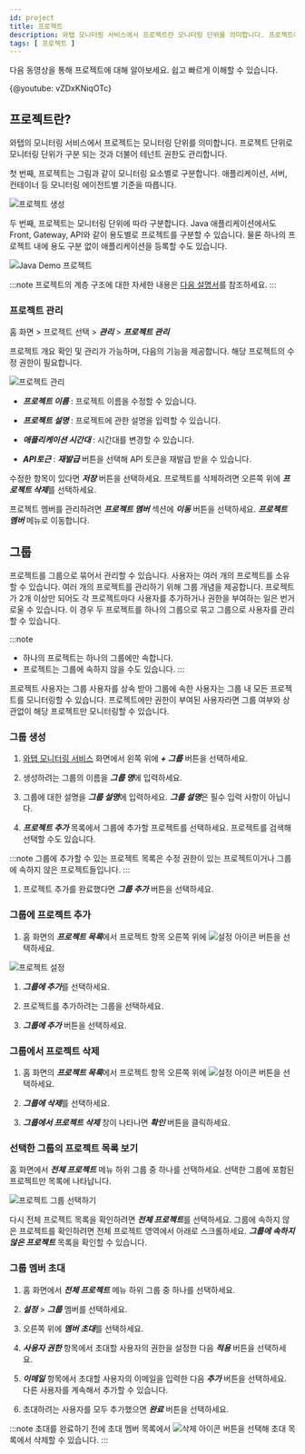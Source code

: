 ```yaml
---
id: project
title: 프로젝트
description: 와탭 모니터링 서비스에서 프로젝트란 모니터링 단위를 의미합니다. 프로젝트에 대해 알아보세요.
tags: [ 프로젝트 ]
---
```


다음 동영상을 통해 프로젝트에 대해 알아보세요. 쉽고 빠르게 이해할 수 있습니다.

{@youtube: vZDxKNiqOTc}

## 프로젝트란?

와탭의 모니터링 서비스에서 프로젝트는 모니터링 단위를 의미합니다. 프로젝트 단위로 모니터링 단위가 구분 되는 것과 더불어 테넌트 권한도 관리합니다.

첫 번째, 프로젝트는 그림과 같이 모니터링 요소별로 구분합니다. 애플리케이션, 서버, 컨테이너 등 모니터링 에이전트별 기준을 따릅니다.

![프로젝트 생성](/img/project-01.png)

두 번째, 프로젝트는 모니터링 단위에 따라 구분합니다. Java 애플리케이션에서도 Front, Gateway, API와 같이 용도별로 프로젝트를 구분할 수 있습니다. 물론 하나의 프로젝트 내에 용도 구분 없이 애플리케이션을 등록할 수도 있습니다.

![Java Demo 프로젝트](https://img.whatap.io/media/user_guide_ui/group_guide/demo_prj.png)

<!-- 
각 프로젝트별 카드 뷰에서 톱니바퀴 버튼을 클릭해 프로젝트를 관리할 수 있습니다. 프로젝트 관리에 관한 자세한 내용은 [다음 설명서]를 참고하세요.

![프로젝트 관리](https://img.whatap.io/media/images/dd.png)
-->

:::note
프로젝트의 계층 구조에 대한 자세한 내용은 [다음 설명서](project/project-structure)를 참조하세요.
:::

### 프로젝트 관리

홈 화면 > 프로젝트 선택 > ***관리*** > ***프로젝트 관리***

프로젝트 개요 확인 및 관리가 가능하며, 다음의 기능을 제공합니다. 해당 프로젝트의 수정 권한이 필요합니다.

![프로젝트 관리](/img/project-manage.png)

* ***프로젝트 이름*** : 프로젝트 이름을 수정할 수 있습니다.

* ***프로젝트 설명*** : 프로젝트에 관한 설명을 입력할 수 있습니다.

* ***애플리케이션 시간대*** : 시간대를 변경할 수 있습니다.

* ***API토근*** : ***재발급*** 버튼을 선택해 API 토큰을 재발급 받을 수 있습니다.

수정한 항목이 있다면 ***저장*** 버튼을 선택하세요. 프로젝트를 삭제하려면 오른쪽 위에 ***프로젝트 삭제***를 선택하세요.

프로젝트 멤버를 관리하려면 ***프로젝트 멤버*** 섹션에 ***이동*** 버튼을 선택하세요. ***프로젝트 멤버*** 메뉴로 이동합니다.

## 그룹

프로젝트를 그룹으로 묶어서 관리할 수 있습니다. 사용자는 여러 개의 프로젝트를 소유할 수 있습니다. 여러 개의 프로젝트를 관리하기 위해 그룹 개념을 제공합니다. 프로젝트가 2개 이상만 되어도 각 프로젝트마다 사용자를 추가하거나 권한을 부여하는 일은 번거로울 수 있습니다. 이 경우 두 프로젝트를 하나의 그룹으로 묶고 그룹으로 사용자를 관리할 수 있습니다.

:::note
* 하나의 프로젝트는 하나의 그룹에만 속합니다.
* 프로젝트는 그룹에 속하지 않을 수도 있습니다.
:::

프로젝트 사용자는 그룹 사용자를 상속 받아 그룹에 속한 사용자는 그룹 내 모든 프로젝트를 모니터링할 수 있습니다. 프로젝트에만 권한이 부여된 사용자라면 그룹 여부와 상관없이 해당 프로젝트만 모니터링할 수 있습니다.

### 그룹 생성

1. [와탭 모니터링 서비스](https://service.whatap.io) 화면에서 왼쪽 위에 ***+ 그룹*** 버튼을 선택하세요.

1. 생성하려는 그룹의 이름을 ***그룹 명***에 입력하세요.

1. 그룹에 대한 설명을 ***그룹 설명***에 입력하세요. ***그룹 설명***은 필수 입력 사항이 아닙니다.

1. ***프로젝트 추가*** 목록에서 그룹에 추가할 프로젝트를 선택하세요. 프로젝트를 검색해 선택할 수도 있습니다.

  :::note
  그룹에 추가할 수 있는 프로젝트 목록은 수정 권한이 있는 프로젝트이거나 그룹에 속하지 않은 프로젝트들입니다.
  :::

1. 프로젝트 추가를 완료했다면 ***그룹 추가*** 버튼을 선택하세요.

### 그룹에 프로젝트 추가

1. 홈 화면의 ***프로젝트 목록***에서 프로젝트 항목 오른쪽 위에 ![설정 아이콘](/img/ico-setting.svg) 버튼을 선택하세요. 

  ![프로젝트 설정](/img/project-add-group.png)

1. ***그룹에 추가***를 선택하세요.

1. 프로젝트를 추가하려는 그룹을 선택하세요.

1. ***그룹에 추가*** 버튼을 선택하세요.

### 그룹에서 프로젝트 삭제

1. 홈 화면의 ***프로젝트 목록***에서 프로젝트 항목 오른쪽 위에 ![설정 아이콘](/img/ico-setting.svg) 버튼을 선택하세요. 

1. ***그룹에 삭제***를 선택하세요.

1. ***그룹에서 프로젝트 삭제*** 창이 나타나면 ***확인*** 버튼을 클릭하세요.

### 선택한 그룹의 프로젝트 목록 보기

홈 화면에서 ***전체 프로젝트*** 메뉴 하위 그룹 중 하나를 선택하세요. 선택한 그룹에 포함된 프로젝트만 목록에 나타납니다.

![프로젝트 그룹 선택하기](/img/project-select-group.png)

다시 전체 프로젝트 목록을 확인하려면 ***전체 프로젝트***를 선택하세요. 그룹에 속하지 않은 프로젝트를 확인하려면 전체 프로젝트 영역에서 아래로 스크롤하세요. ***그룹에 속하지 않은 프로젝트*** 목록을 확인할 수 있습니다.

### 그룹 멤버 초대

1. 홈 화면에서 ***전체 프로젝트*** 메뉴 하위 그룹 중 하나를 선택하세요.

1. ***설정*** > ***그룹*** 멤버를 선택하세요.

1. 오른쪽 위에 ***멤버 초대***를 선택하세요.

1. ***사용자 권한*** 항목에서 초대할 사용자의 권한을 설정한 다음 ***적용*** 버튼을 선택하세요.

1. ***이메일*** 항목에서 초대할 사용자의 이메일을 입력한 다음 ***추가*** 버튼을 선택하세요. 다른 사용자를 계속해서 추가할 수 있습니다.

1. 초대하려는 사용자를 모두 추가했으면 ***완료*** 버튼을 선택하세요.

:::note
초대를 완료하기 전에 초대 멤버 목록에서 ![삭제 아이콘](/img/ico-trash-red.svg) 버튼을 선택해 초대 목록에서 삭제할 수 있습니다.
:::